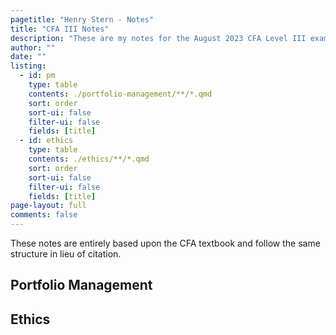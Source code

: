 ```yaml
---
pagetitle: "Henry Stern - Notes"
title: "CFA III Notes"
description: "These are my notes for the August 2023 CFA Level III exam."
author: ""
date: ""
listing:
  - id: pm
    type: table
    contents: ./portfolio-management/**/*.qmd
    sort: order
    sort-ui: false
    filter-ui: false
    fields: [title]
  - id: ethics
    type: table
    contents: ./ethics/**/*.qmd
    sort: order
    sort-ui: false
    filter-ui: false
    fields: [title]
page-layout: full
comments: false
---
```


::: {.callout-note .mb-5 .mt-0}
These notes are entirely based upon the CFA textbook and follow the same structure in lieu of citation.
:::

## Portfolio Management

::: {#pm}
:::

## Ethics

::: {#ethics}
:::


